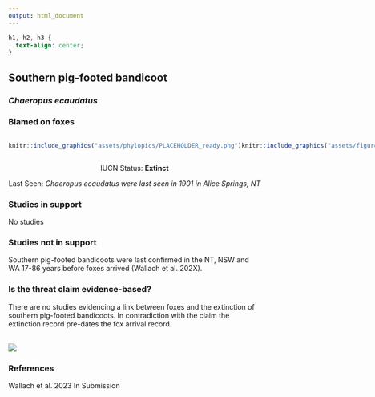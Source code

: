 ```yaml
---
output: html_document
---
```

```css
h1, h2, h3 {
  text-align: center;
}
```

## **Southern pig-footed bandicoot**
### *Chaeropus ecaudatus*
### Blamed on foxes

:::: {style="display: flex;"}

::: {}
  ```r
  knitr::include_graphics("assets/phylopics/PLACEHOLDER_ready.png")
  ```
:::

::: {}

:::

::: {}
  ```r
  knitr::include_graphics("assets/figures/Map_Fox_Chaeropus ecaudatus.png")
  ```
:::

::::

<center>
IUCN Status: **Extinct**

Last Seen: *Chaeropus ecaudatus were last seen in 1901 in Alice Springs, NT*

</center>


### Studies in support

No studies

### Studies not in support

Southern pig-footed bandicoots were last confirmed in the NT, NSW and WA 17-86 years before foxes arrived (Wallach et al. 202X).

### Is the threat claim evidence-based?

There are no studies evidencing a link between foxes and the extinction of southern pig-footed bandicoots. In contradiction with the claim the extinction record pre-dates the fox arrival record.
<br>
<br>

![](assets/figures/Main_Evidence_Fox_Chaeropus ecaudatus.png)

### References

Wallach et al. 2023 In Submission

